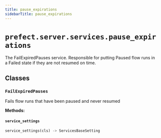 ```yaml
---
title: pause_expirations
sidebarTitle: pause_expirations
---
```


# `prefect.server.services.pause_expirations`



The FailExpiredPauses service. Responsible for putting Paused flow runs in a Failed state if they are not resumed on time.


## Classes

### `FailExpiredPauses` <sup><a href="https://github.com/prefecthq/prefect/blob/main/src/prefect/server/services/pause_expirations.py#L23" target="_blank"><Icon icon="github" size="14" /></a></sup>


Fails flow runs that have been paused and never resumed


**Methods:**

#### `service_settings` <sup><a href="https://github.com/prefecthq/prefect/blob/main/src/prefect/server/services/pause_expirations.py#L29" target="_blank"><Icon icon="github" size="14" /></a></sup>

```python
service_settings(cls) -> ServicesBaseSetting
```
